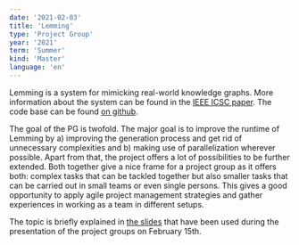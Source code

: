 ```yaml
---
date: '2021-02-03'
title: 'Lemming'
type: 'Project Group'
year: '2021'
term: 'Summer'
kind: 'Master'
language: 'en'
---
```


Lemming is a system for mimicking real-world knowledge graphs. More information about the system can be found in the [IEEE ICSC paper](https://papers.dice-research.org/2021/ICSC2021_Lemming/Lemming_public.pdf). The code base can be found [on github](https://github.com/dice-group/Lemming).

The goal of the PG is twofold. The major goal is to improve the runtime of Lemming by a) improving the generation process and get rid of unnecessary complexities and b) making use of parallelization wherever possible. Apart from that, the project offers a lot of possibilities to be further extended. Both together give a nice frame for a project group as it offers both: complex tasks that can be tackled together but also smaller tasks that can be carried out in small teams or even single persons. This gives a good opportunity to apply agile project management strategies and gather experiences in working as a team in different setups.

The topic is briefly explained in [the slides](https://hobbitdata.informatik.uni-leipzig.de/dice-website/pgs/PG_presentations_SS_2021.pdf) that have been used during the presentation of the project groups on February 15th.

